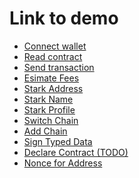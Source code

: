 # Link to demo

- [Connect wallet](/demo/connect-wallet)
- [Read contract](/demo/read-contract)
- [Send transaction](/demo/send-transaction)
- [Esimate Fees](/demo/estimate-fees)
- [Stark Address](/demo/stark-address)
- [Stark Name](/demo/stark-name)
- [Stark Profile](/demo/stark-profile)
- [Switch Chain](/demo/switch-chain)
- [Add Chain](/demo/add-chain)
- [Sign Typed Data](/demo/sign-typed-data)
- [Declare Contract (TODO)](/demo/declare-contract)
- [Nonce for Address](/demo/nonce-for-address)
